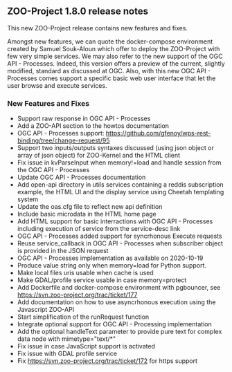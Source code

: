 
== ZOO-Project 1.8.0 release notes ==

This new ZOO-Project release contains new features and fixes.

Amongst new features, we can quote the docker-compose environment created by Samuel Souk-Aloun which offer to deploy the ZOO-Project with few very simple services. We may also refer to the new support of the OGC API - Processes. Indeed, this version offers a preview of the current, slightly modified, standard as discussed at OGC. Also, with this new OGC API - Processes comes support a specific basic web user interface that let the user browse and execute services.

=== New Features and Fixes ===

* Support raw response in OGC API - Processes
* Add a ZOO-API section to the howtos documentation
* OGC API - Processes support: https://github.com/gfenoy/wps-rest-binding/tree/change-request/95
* Support two inputs/outputs syntaxes discussed (using json object or array of json object) for ZOO-Kernel and the HTML client
* Fix issue in kvParseInput when memory!=load and handle session from the OGC API - Processes
* Update OGC API - Processes documentation
* Add open-api directory in utils services containing a reddis subscription example, the HTML UI and the display service using Cheetah templating system
* Update the oas.cfg file to reflect new api definition
* Include basic microdata in the HTML home page 
* Add HTML support for basic interractions with OGC API - Processes including execution of service from the service-desc link
* OGC API - Processes added support for syncrhonous Execute requests
* Reuse service_callback in OGC API - Processes when subscriber object is provided in the JSON request
* OGC API - Processes implementation as available on 2020-10-19
* Produce value string only when memory=load for Python support.
* Make local files uris usable when cache is used
* Make GDAL/profile service usable in case memory=protect 
* Add Dockerfile and docker-compose environment with pgbouncer, see https://svn.zoo-project.org/trac/ticket/177
* Add documentation on how to use asyncrhonous execution using the Javascript ZOO-API
* Start simplification of the runRequest function
* Integrate optional support for OGC API - Processing implementation
* Add the optional handleText parameter to provide pure text for complex data node with mimetype="text/*"
* Fix issue in case JavaScript support is activated
* Fix issue with GDAL profile service
* Fix https://svn.zoo-project.org/trac/ticket/172 for https support 




